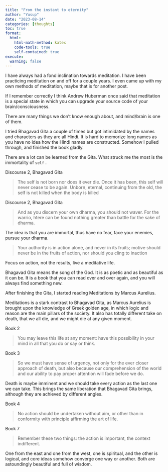 ```yaml
---
title: "From the instant to eternity"
author: "Yusup"
date: "2023-08-14"
categories: [thoughts]
toc: true
format:
  html:
    html-math-method: katex
    code-tools: true
    self-contained: true
execute:
  warning: false
---
```



I have always had a fond inclination towards meditation.
I have been practicing meditation on and off for a couple years.  I even came up with my own methods of meditation, maybe that is for another post.

If I remember correctly I think Andrew Huberman once said that meditation is a special state in which you can upgrade your source code of your brain/consciousness.

There are many things we don't know enough about, and mind/brain is one of them.

I tried Bhagavad Gita a couple of times but got intimidated by the names and characters as they are all Hindi. 
It is hard to memorize long names as you have no idea how the Hindi names are constructed. Somehow I pulled through, and finished the book gladly.

There are a lot can be learned from the Gita. What struck me the most is the immortality of `self` .

Discourse 2, Bhagavad Gita

> The self is not born
> nor does it ever die.
> Once it has been, this self will
> never cease to be again.
> Unborn, eternal,
> continuing from the old,
> the self is not killed
> when the body is killed


Discourse 2, Bhagavad Gita

>And as you discern
your own dharma,
you should not waver.
For the warrio,
htere can be found
nothing greater
than battle 
for the sake of dharma.



The idea is that you are immortal, thus have no fear, face your enemies, pursue your dharma.


>Your authority is
in action alone,
and never 
in its fruits;
motive should never be 
in the fruits of action,
nor should  you cling to inaction

Focus on action, not the results, live a meditative life.

Bhagavad Gita means the song of the God. It is as poetic and as beautiful as it can be. It is a book that you can read over and over again, and you will always find something new.


After finishing the Gita, I started reading Meditations by Marcus Aurelius. 

Meditations is a stark contrast to Bhagavad Gita, as Marcus Aurelius is brought upon the knowledge of Greek golden age, in which logic and reason are the main pillars of the society. 
It also has totally different take on death, that we all die, and we might die at any given moment.



Book 2

>You may leave this life at any moment: 
have this possibility in your mind in all that you do or say or think.

Book 3

>So we must have sense of urgency, not only for the ever closer approach of death, 
but also because our comprehension of 
the world and our ability to pay proper attention will fade before we do.


Death is maybe imminent and we should take every action as the last one we can take. 
This brings the same liberation that Bhagavad Gita brings, although they are achieved by different angles.


Book 4

>No action should be undertaken without aim, 
or other than in conformity with principle affirming the art of life.

Book 7 

>Remember these two things: the action is important, the context indifferent.

One from the east and one from the west, one is spiritual, and the other is logical, and core ideas somehow converge one way or another. 
Both are astoundingly beautiful and full of wisdom.
